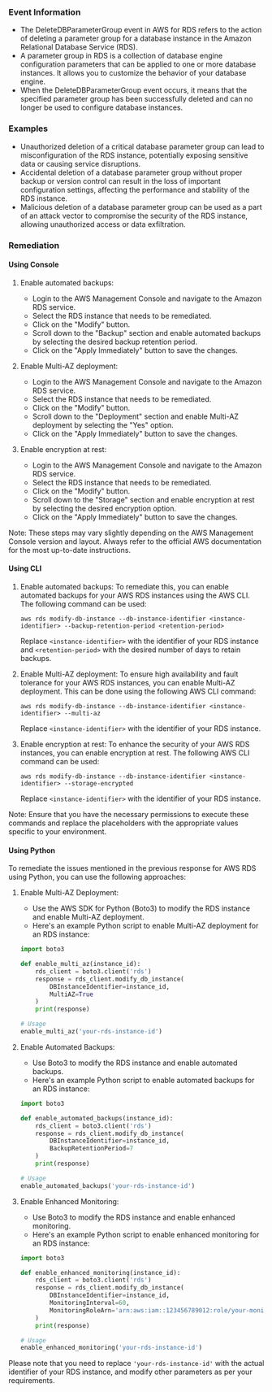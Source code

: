 
### Event Information

- The DeleteDBParameterGroup event in AWS for RDS refers to the action of deleting a parameter group for a database instance in the Amazon Relational Database Service (RDS).
- A parameter group in RDS is a collection of database engine configuration parameters that can be applied to one or more database instances. It allows you to customize the behavior of your database engine.
- When the DeleteDBParameterGroup event occurs, it means that the specified parameter group has been successfully deleted and can no longer be used to configure database instances.


### Examples

- Unauthorized deletion of a critical database parameter group can lead to misconfiguration of the RDS instance, potentially exposing sensitive data or causing service disruptions.
- Accidental deletion of a database parameter group without proper backup or version control can result in the loss of important configuration settings, affecting the performance and stability of the RDS instance.
- Malicious deletion of a database parameter group can be used as a part of an attack vector to compromise the security of the RDS instance, allowing unauthorized access or data exfiltration.

### Remediation

#### Using Console

1. Enable automated backups: 
   - Login to the AWS Management Console and navigate to the Amazon RDS service.
   - Select the RDS instance that needs to be remediated.
   - Click on the "Modify" button.
   - Scroll down to the "Backup" section and enable automated backups by selecting the desired backup retention period.
   - Click on the "Apply Immediately" button to save the changes.

2. Enable Multi-AZ deployment:
   - Login to the AWS Management Console and navigate to the Amazon RDS service.
   - Select the RDS instance that needs to be remediated.
   - Click on the "Modify" button.
   - Scroll down to the "Deployment" section and enable Multi-AZ deployment by selecting the "Yes" option.
   - Click on the "Apply Immediately" button to save the changes.

3. Enable encryption at rest:
   - Login to the AWS Management Console and navigate to the Amazon RDS service.
   - Select the RDS instance that needs to be remediated.
   - Click on the "Modify" button.
   - Scroll down to the "Storage" section and enable encryption at rest by selecting the desired encryption option.
   - Click on the "Apply Immediately" button to save the changes.

Note: These steps may vary slightly depending on the AWS Management Console version and layout. Always refer to the official AWS documentation for the most up-to-date instructions.

#### Using CLI

1. Enable automated backups: To remediate this, you can enable automated backups for your AWS RDS instances using the AWS CLI. The following command can be used:

   ```
   aws rds modify-db-instance --db-instance-identifier <instance-identifier> --backup-retention-period <retention-period>
   ```

   Replace `<instance-identifier>` with the identifier of your RDS instance and `<retention-period>` with the desired number of days to retain backups.

2. Enable Multi-AZ deployment: To ensure high availability and fault tolerance for your AWS RDS instances, you can enable Multi-AZ deployment. This can be done using the following AWS CLI command:

   ```
   aws rds modify-db-instance --db-instance-identifier <instance-identifier> --multi-az
   ```

   Replace `<instance-identifier>` with the identifier of your RDS instance.

3. Enable encryption at rest: To enhance the security of your AWS RDS instances, you can enable encryption at rest. The following AWS CLI command can be used:

   ```
   aws rds modify-db-instance --db-instance-identifier <instance-identifier> --storage-encrypted
   ```

   Replace `<instance-identifier>` with the identifier of your RDS instance.

Note: Ensure that you have the necessary permissions to execute these commands and replace the placeholders with the appropriate values specific to your environment.

#### Using Python

To remediate the issues mentioned in the previous response for AWS RDS using Python, you can use the following approaches:

1. Enable Multi-AZ Deployment:
   - Use the AWS SDK for Python (Boto3) to modify the RDS instance and enable Multi-AZ deployment.
   - Here's an example Python script to enable Multi-AZ deployment for an RDS instance:

   ```python
   import boto3

   def enable_multi_az(instance_id):
       rds_client = boto3.client('rds')
       response = rds_client.modify_db_instance(
           DBInstanceIdentifier=instance_id,
           MultiAZ=True
       )
       print(response)

   # Usage
   enable_multi_az('your-rds-instance-id')
   ```

2. Enable Automated Backups:
   - Use Boto3 to modify the RDS instance and enable automated backups.
   - Here's an example Python script to enable automated backups for an RDS instance:

   ```python
   import boto3

   def enable_automated_backups(instance_id):
       rds_client = boto3.client('rds')
       response = rds_client.modify_db_instance(
           DBInstanceIdentifier=instance_id,
           BackupRetentionPeriod=7
       )
       print(response)

   # Usage
   enable_automated_backups('your-rds-instance-id')
   ```

3. Enable Enhanced Monitoring:
   - Use Boto3 to modify the RDS instance and enable enhanced monitoring.
   - Here's an example Python script to enable enhanced monitoring for an RDS instance:

   ```python
   import boto3

   def enable_enhanced_monitoring(instance_id):
       rds_client = boto3.client('rds')
       response = rds_client.modify_db_instance(
           DBInstanceIdentifier=instance_id,
           MonitoringInterval=60,
           MonitoringRoleArn='arn:aws:iam::123456789012:role/your-monitoring-role'
       )
       print(response)

   # Usage
   enable_enhanced_monitoring('your-rds-instance-id')
   ```

Please note that you need to replace `'your-rds-instance-id'` with the actual identifier of your RDS instance, and modify other parameters as per your requirements.

